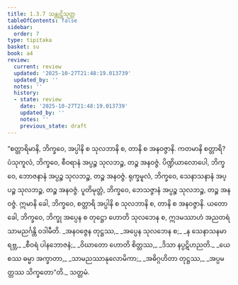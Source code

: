 ```yaml
---
title: 1.3.7 သန္တုဋ္ဌိသုတ္တ
tableOfContents: false
sidebar:
  order: 7
type: tipitaka
basket: su
book: a4
review:
  current: review
  updated: '2025-10-27T21:48:19.013739'
  updated_by: ''
  notes: ''
  history:
  - state: review
    date: '2025-10-27T21:48:19.013739'
    updated_by: ''
    notes: ''
    previous_state: draft
---
```



<ReviewStatus review={frontmatter.review} showDetails={true} />

<HypothesisAnnotation frontmatter={frontmatter} />

<DynamicBreadcrumb />

<Division number="27" book="a4" e="ch" v="15">

<Paragraph number="184" book="a4">
“စတ္တာရိမာနိ, ဘိက္ခဝေ, အပ္ပါနိ စ သုလဘာနိ စ, တာနိ စ အနဝဇ္ဇာနိ. ကတမာနိ စတ္တာရိ? ပံသုကူလံ, ဘိက္ခဝေ, စီဝရာနံ အပ္ပဉ္စ သုလဘဉ္စ, တဉ္စ အနဝဇ္ဇံ. ပိဏ္ဍိယာလောပေါ, ဘိက္ခဝေ, ဘောဇနာနံ အပ္ပဉ္စ သုလဘဉ္စ, တဉ္စ အနဝဇ္ဇံ. ရုက္ခမူလံ, ဘိက္ခဝေ, သေနာသနာနံ အပ္ပဉ္စ သုလဘဉ္စ, တဉ္စ အနဝဇ္ဇံ. ပူတိမုတ္တံ, ဘိက္ခဝေ, ဘေသဇ္ဇာနံ အပ္ပဉ္စ သုလဘဉ္စ, တဉ္စ အနဝဇ္ဇံ. ဣမာနိ ခေါ, ဘိက္ခဝေ, စတ္တာရိ အပ္ပါနိ စ သုလဘာနိ စ, တာနိ စ အနဝဇ္ဇာနိ. ယတော ခေါ, ဘိက္ခဝေ, ဘိက္ခု အပ္ပေန စ တုဋ္ဌော ဟောတိ သုလဘေန စ, ဣဒမဿာဟံ အညတရံ သာမညင်္ဂန္တိ ဝဒါမီတိ.
</Paragraph>

<Paragraph number="185" type="verses" book="a4">
_အနဝဇ္ဇေန တုဋ္ဌဿ,_  
_အပ္ပေန သုလဘေန စ;_  
_န သေနာသနမာရဗ္ဘ,_  
_စီဝရံ ပါနဘောဇနံ;_  
_ဝိဃာတော ဟောတိ စိတ္တဿ,_  
_ဒိသာ နပ္ပဋိဟညတိ._  

</Paragraph>

<Paragraph number="186" type="verses" book="a4">
_ယေ စဿ ဓမ္မာ အက္ခာတာ,_  
_သာမညဿာနုလောမိကာ;_  
_အဓိဂ္ဂဟိတာ တုဋ္ဌဿ,_  
_အပ္ပမတ္တဿ သိက္ခတော”တိ._  


</Paragraph>
</Division>

<Paragraph number="187" type="center" book="a4">
သတ္တမံ.
</Paragraph>